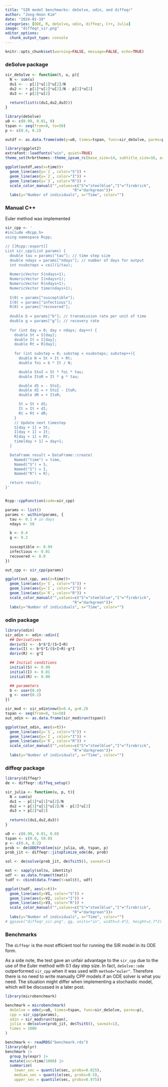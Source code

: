 ```yaml
---
title: "SIR model benchmarks: deSolve, odin, and diffeqr"
author: "Jong-Hoon Kim"
date: "2024-01-19"
categories: [ODE, R, deSolve, odin, diffeqr, C++, Julia]
image: "diffeqr_sir.png"
editor_options: 
  chunk_output_type: console
---
```


```r
knitr::opts_chunk$set(warning=FALSE, message=FALSE, echo=TRUE)
```

### deSolve package

```r
sir_deSolve <- function(t, u, p){
  N <- sum(u)
  du1 <- - p[1]*u[1]*u[2]/N
  du2 <- + p[1]*u[1]*u[2]/N - p[2]*u[2]
  du3 <- + p[2]*u[2]
    
  return(list(c(du1,du2,du3))) 
}

library(deSolve)
u0 <- c(0.99, 0.01, 0)
tspan <- seq(from=0, to=50)
p <- c(0.4, 0.2)

outdf <- as.data.frame(ode(y=u0, times=tspan, func=sir_deSolve, parms=p))

library(ggplot2)
extrafont::loadfonts("win", quiet=TRUE)
theme_set(hrbrthemes::theme_ipsum_rc(base_size=14, subtitle_size=16, axis_title_size=12))

ggplot(outdf,aes(x=time))+
  geom_line(aes(y=`1`, color="S")) +
  geom_line(aes(y=`2`, color="I")) +
  geom_line(aes(y=`3`, color="R")) +
  scale_color_manual("",values=c("S"="steelblue","I"="firebrick",
                              "R"="darkgreen"))+
  labs(y="Number of individuals", x="Time", color="")
```

### Manual C++

Euler method was implemented

```r
sir_cpp <- '
#include <Rcpp.h>
using namespace Rcpp;

// [[Rcpp::export]]
List sir_cpp(List params) {
  double tau = params["tau"]; // time step size
  double ndays = params["ndays"]; // number of days for output
  int nsubsteps = ceil(1/tau);
  
  NumericVector S(ndays+1);
  NumericVector I(ndays+1);
  NumericVector R(ndays+1); 
  NumericVector time(ndays+1);
  
  S(0) = params["susceptible"];
  I(0) = params["infectious"];
  R(0) = params["recovered"];
  
  double b = params["b"]; // transmission rate per unit of time
  double g = params["g"]; // recovery rate
  
  for (int day = 0; day < ndays; day++) {
    double St = S[day];
    double It = I[day];
    double Rt = R[day];
    
    for (int substep = 0; substep < nsubsteps; substep++){
      double N = St + It + Rt;
      double foi = b * It / N;

      double StoI = St * foi * tau;
      double ItoR = It * g * tau;

      double dS = - StoI;
      double dI = + StoI - ItoR;
      double dR = + ItoR;

      St = St + dS;
      It = It + dI;
      Rt = Rt + dR;
    }
    // Update next timestep
    S[day + 1] = St;
    I[day + 1] = It;
    R[day + 1] = Rt;
    time[day + 1] = day+1;
  }

  DataFrame result = DataFrame::create(
    Named("time") = time,
    Named("S") = S,
    Named("I") = I,
    Named("R") = R);

  return result;
}'


Rcpp::cppFunction(code=sir_cpp)

params <- list()
params <- within(params, {
  tau <- 0.1 # in days
  ndays <- 50

  b <- 0.4
  g <- 0.2
  
  susceptible <- 0.99
  infectious <- 0.01
  recovered <- 0.0
})

out_cpp <- sir_cpp(params)

ggplot(out_cpp, aes(x=time))+
  geom_line(aes(y=`S`, color="S")) +
  geom_line(aes(y=`I`, color="I")) +
  geom_line(aes(y=`R`, color="R")) +
  scale_color_manual("",values=c("S"="steelblue","I"="firebrick",
                              "R"="darkgreen"))+
  labs(y="Number of individuals", x="Time", color="")
```

### odin package

```r
library(odin)
sir_odin <- odin::odin({
  ## Derivatives
  deriv(S) <- -b*S*I/(S+I+R)
  deriv(I) <- b*S*I/(S+I+R)-g*I
  deriv(R) <- g*I

  ## Initial conditions
  initial(S) <- 0.99
  initial(I) <- 0.01
  initial(R) <- 0.00

  ## parameters
  b <- user(0.4)
  g <- user(0.2)
})

sir_mod <- sir_odin$new(b=0.4, g=0.2)
tspan <- seq(from=0, to=50)
out_odin <- as.data.frame(sir_mod$run(tspan))

ggplot(out_odin, aes(x=t))+
  geom_line(aes(y=`S`, color="S")) +
  geom_line(aes(y=`I`, color="I")) +
  geom_line(aes(y=`R`, color="R")) +
  scale_color_manual("",values=c("S"="steelblue","I"="firebrick",
                              "R"="darkgreen"))+
  labs(y="Number of individuals", x="Time", color="")
```

### diffeqr package

```r
library(diffeqr)
de <- diffeqr::diffeq_setup()

sir_julia <- function(u, p, t){
  N = sum(u)
  du1 = - p[1]*u[1]*u[2]/N
  du2 = + p[1]*u[1]*u[2]/N - p[2]*u[2]
  du3 = + p[2]*u[2]
    
  return(c(du1,du2,du3))
}

u0 <- c(0.99, 0.01, 0.0)
tspan <- c(0.0, 50.0)
p <- c(0.4, 0.2)
prob <- de$ODEProblem(sir_julia, u0, tspan, p)
prob_jit <- diffeqr::jitoptimize_ode(de, prob)

sol <- de$solve(prob_jit, de$Tsit5(), saveat=1)

mat <- sapply(sol$u, identity)
udf <- as.data.frame(t(mat))
tudf <- cbind(data.frame(t=sol$t), udf)

ggplot(tudf, aes(x=t))+
  geom_line(aes(y=V1, color="S")) +
  geom_line(aes(y=V2, color="I")) +
  geom_line(aes(y=V3, color="R")) +
  scale_color_manual("",values=c("S"="steelblue","I"="firebrick",
                              "R"="darkgreen"))+
  labs(y="Number of individuals", x="Time", color="")
# ggsave("diffeqr_sir.png", gg, units="in", width=3.4*2, height=2.7*2)  
```

### Benchmarks

The `diffeqr` is the most efficient tool for running the SIR model in its ODE form.

As a side note, the test gave an unfair advantage to the `sir_cpp` due to the use of the Euler method with 0.1 day step size. In fact, `deSolve::ode` outperformed `sir_cpp` when it was used with `method="euler"`. Therefore there is no need to write manually CPP models if an ODE solver is what you need. The situation might differ when implementing a stochastic model, which will be discussed in a later post.

```r
library(microbenchmark)

benchmark = microbenchmark(
  deSolve = ode(y=u0, times=tspan, func=sir_deSolve, parms=p),
  cpp = sir_cpp(params),
  odin = sir_mod$run(tspan),
  julia = de$solve(prob_jit, de$Tsit5(), saveat=1),
  times = 1000
)

```

```r
benchmark <- readRDS("benchmark.rds")
library(dplyr)
benchmark |> 
  group_by(expr) |>
  mutate(sec=time/1000) |> 
  summarize(
    lower_sec = quantile(sec, probs=0.025),
    median_sec = quantile(sec, probs=0.5),
    upper_sec = quantile(sec, probs=0.975))
```

